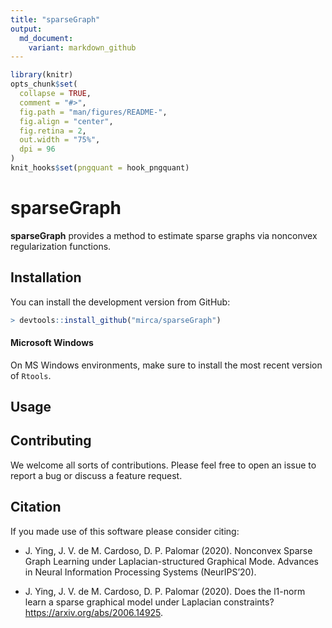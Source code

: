 ```yaml
---
title: "sparseGraph"
output:
  md_document:
    variant: markdown_github
---
```


<!-- README.md is generated from README.Rmd. Please edit that file -->

```r
library(knitr)
opts_chunk$set(
  collapse = TRUE,
  comment = "#>",
  fig.path = "man/figures/README-",
  fig.align = "center",
  fig.retina = 2,
  out.width = "75%",
  dpi = 96
)
knit_hooks$set(pngquant = hook_pngquant)
```

# sparseGraph

**sparseGraph** provides a method to estimate sparse graphs via nonconvex
regularization functions.

## Installation

You can install the development version from GitHub:
```r
> devtools::install_github("mirca/sparseGraph")
```

#### Microsoft Windows
On MS Windows environments, make sure to install the most recent version of ``Rtools``.

## Usage

## Contributing
We welcome all sorts of contributions. Please feel free to open an issue
to report a bug or discuss a feature request.

## Citation
If you made use of this software please consider citing:

- J. Ying, J. V. de M. Cardoso, D. P. Palomar (2020). Nonconvex Sparse Graph Learning under Laplacian-structured Graphical Mode.
  Advances in Neural Information Processing Systems (NeurIPS'20).

- J. Ying, J. V. de M. Cardoso, D. P. Palomar (2020). Does the l1-norm learn a
  sparse graphical model under Laplacian constraints? [https://arxiv.org/abs/2006.14925](https://arxiv.org/abs/2006.14925).
